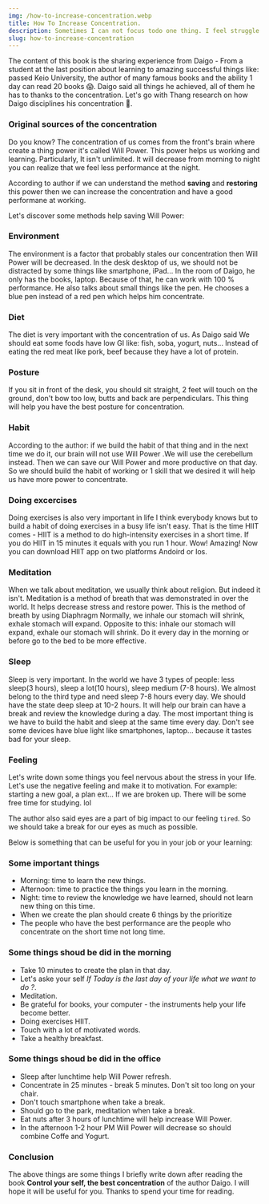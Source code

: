```yaml
---
img: /how-to-increase-concentration.webp
title: How To Increase Concentration.
description: Sometimes I can not focus todo one thing. I feel struggle. But after meet this books I think my concentrations is improved. Thanks a lot.
slug: how-to-increase-concentration
---
```


The content of this book is the sharing experience from Daigo - From a student at the last position about learning to amazing successful things like: passed Keio University,
the author of many famous books and the ability 1 day can read 20 books 😱. Daigo said all things he achieved, all of them he has to thanks to the concentration.
Let's go with Thang research on how Daigo disciplines his concentration 🧐.

 ### Original sources of the concentration

Do you know? The concentration of us comes from the front's brain where create a thing power it's called Will Power.
This power helps us working and learning. Particularly, It isn't unlimited. It will decrease from morning to night you can realize that we feel less
performance at the night.

According to author if we can understand the method **saving** and **restoring** this power then we can increase the concentration and have a good performane at working.

Let's discover some methods help saving Will Power:

### Environment

The environment is a factor that probably stales our concentration then Will Power will be decreased.
In the desk desktop of us, we should not be distracted by some things like smartphone, iPad... In the room of Daigo, he only has the books, laptop.
Because of that, he can work with 100 % performance. He also talks about small things like the pen. He chooses a blue pen instead of a red pen which helps him concentrate.

### Diet

The diet is very important with the concentration of us. As Daigo said We should eat some foods have low GI like: fish, soba, yogurt, nuts...
Instead of eating the red meat like pork, beef because they have a lot of protein.

### Posture

If you sit in front of the desk, you should sit straight, 2 feet will touch on the ground, 
don't bow too low, butts and back are perpendiculars. This thing will help you have the best posture for concentration.

### Habit

According to the author: if we build the habit of that thing and in the next time we do it, our brain will not use Will Power
.We will use the cerebellum instead. Then we can save our Will Power and more productive on that day.
So we should build the habit of working or 1 skill that we desired it will help us have more power to concentrate.

### Doing excercises

Doing exercises is also very important in life I think everybody knows but to build a habit of doing exercises in a busy life isn't easy.
That is the time HIIT comes - HIIT is a method to do high-intensity exercises in a short time. If you do HIIT in 15 minutes it equals with you run 1 hour. 
Wow! Amazing! Now you can download HIIT app on two platforms Andoird or Ios.

### Meditation

When we talk about meditation, we usually think about religion. But indeed it isn't.  Meditation is a method 
of breath that was demonstrated in over the world. It helps decrease stress and restore power. This is the method of breath by using Diaphragm
Normally, we inhale our stomach will shrink, exhale stomach will expand. Opposite to this: inhale our stomach will expand, exhale
our stomach will shrink. Do it every day in the morning or before go to the bed to be more effective. 

### Sleep

Sleep is very important. In the world we have 3 types of people: less sleep(3 hours), sleep a lot(10 hours), 
sleep medium (7-8 hours). We almost belong to the third type and need sleep 7-8 hours every day. We should have the state deep sleep
at 10-2 hours. It will help our brain can have a break and review the knowledge during a day.
The most important thing is we have to build the habit and sleep at the same time every day. Don't see some devices have blue light like smartphones,
laptop... because it tastes bad for your sleep.

### Feeling

Let's write down some things you feel nervous about the stress in your life.  Let's use the negative feeling and
make it to motivation. For example: starting a new goal, a plan ext... If we are broken up.
There will be some free time for studying. lol

The author also said eyes are a part of big impact to our feeling ``tired``. So we should take a break for our eyes as much as possible.

Below is something that can be useful for you in your job or your learning:

### Some important things

- Morning: time to learn the new things.
- Afternoon: time to practice the things you learn in the morning.
- Night: time to review the knowledge we have learned, should not learn new thing on this time.
- When we create the plan should create 6 things by the prioritize 
- The people who have the best performance are the people who concentrate on the short time not long time.

### Some things shoud be did in the morning

- Take 10 minutes to create the plan in that day.
- Let's aske your self _If Today is the last day of your life what we want to do ?_.
- Meditation.
- Be grateful for books, your computer - the instruments help your life become better.
- Doing exercises HIIT.
- Touch with a lot of motivated words.
- Take a healthy breakfast.

### Some things shoud be did in the office

- Sleep after lunchtime help Will Power refresh.
- Concentrate in 25 minutes - break 5 minutes. Don't sit too long on your chair.
- Don't touch smartphone when take a break.
- Should go to the park, meditation when take a break.
- Eat nuts after 3 hours of lunchtime will help increase Will Power.
- In the afternoon 1-2 hour PM Will Power will decrease so should combine Coffe and Yogurt.

### Conclusion

The above things are some things I briefly write down after reading the book **Control your self, the best concentration** of the author Daigo. I will hope it will be useful for you.
Thanks to spend your time for reading.